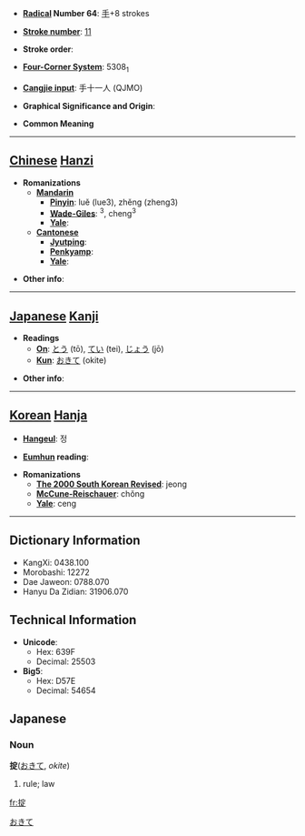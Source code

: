 * '''[[Wiktionary:Chinese radical index| Radical]] Number 64''': [[Wiktionary:Chinese radical index 手|手]]+8 strokes

* '''[[Wiktionary:Chinese total strokes index|Stroke number]]''': [[Wiktionary:Chinese total strokes index 11|11]]

* '''Stroke order''': 

* '''[[Wiktionary:Chinese four corner index|Four-Corner System]]''': 5308<sub>1</sub>

* '''[[Wiktionary:Chinese Cangjie index|Cangjie input]]''': 手十一人 (QJMO)

* '''Graphical Significance and Origin''': 

* '''Common Meaning'''

----

== [[Chinese]] [[Hanzi]] ==

* '''Romanizations'''
** '''[[Mandarin]]'''
*** '''[[Pinyin]]''': luě (lue3), zhěng (zheng3)
*** '''[[Wade-Giles]]''': <sup>3</sup>, cheng<sup>3</sup>
*** '''[[Yale]]''': 
** '''[[Cantonese]]'''
*** '''[[Jyutping]]''':
*** '''[[Penkyamp]]''': 
*** '''[[Yale]]''': 

* '''Other info''': 

----

== [[Japanese]] [[Kanji]] ==

* '''Readings'''
** '''[[On]]''': [[とう]] (tō), [[てい]] (tei), [[じょう]] (jō)
** '''[[Kun]]''': [[おきて]] (okite)

* '''Other info''':  

----

== [[Korean]] [[Hanja]] ==

* '''[[Hangeul]]''': 정

* '''[[Eumhun]] reading''': 

* '''Romanizations'''
** '''[[The 2000 South Korean Revised Romanization|The 2000 South Korean Revised]]''': jeong
** '''[[McCune-Reischauer]]''': chŏng
** '''[[Yale]]''': ceng

----

== Dictionary Information ==

* KangXi: 0438.100
* Morobashi: 12272
* Dae Jaweon: 0788.070
* Hanyu Da Zidian: 31906.070

== Technical Information ==

* '''Unicode''':
** Hex: 639F
** Decimal: 25503
* '''Big5''':
** Hex: D57E
** Decimal: 54654

==Japanese==
===Noun===
'''掟'''([[おきて]], ''okite'')
#rule; law
[[Category:Japanese nouns|おきて]]

[[fr:掟]]